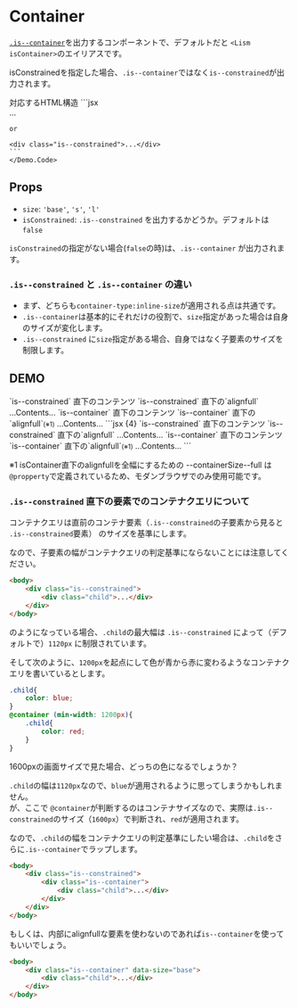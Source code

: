 
# Container

[`.is--container`](/docs/design-system/contents-layout)を出力するコンポーネントで、デフォルトだと `<Lism isContainer>`のエイリアスです。

isConstrainedを指定した場合、`.is--container`ではなく`is--constrained`が出力されます。

<Demo>
	<Demo.Title>対応するHTML構造</Demo.Title>
	<Demo.Code>
	```jsx
	<div class="is--container">...</div>

	or

	<div class="is--constrained">...</div>
	```
	</Demo.Code>
</Demo>


## Props

- `size`: `'base'`, `'s'`, `'l'`
- `isConstrained`: `.is--constrained` を出力するかどうか。デフォルトは `false`

`isConstrained`の指定がない場合(`false`の時)は、`.is--container` が出力されます。  



### `.is--constrained` と `.is--container` の違い

- まず、どちらも`container-type:inline-size`が適用される点は共通です。
- `.is--container`は基本的にそれだけの役割で、`size`指定があった場合は自身のサイズが変化します。
- `.is--constrained` に`size`指定がある場合、自身ではなく子要素のサイズを制限します。


## DEMO

<Demo>
<Demo.Preview className='scaleArea:1.5' p={15}>
	<Container
		isFlow
		size='30rem'
		isConstrained
		bd={{ c: 'blue', w: '4px' }}
	>
		<Box>
			`is--constrained` 直下のコンテンツ
		</Box>
		<Box alignfull p='box:s' bgc='b300'>
			`is--constrained` 直下の`alignfull`
		</Box>
		<Box>...Contents...</Box>
	</Container>
	<Container
		isFlow
		size='30rem'
		bd={{ c: 'red', w: '4px' }}
	>
		<Box>
			`is--container` 直下のコンテンツ
		</Box>
		<Box alignfull p='box:s' bgc='b300'>
			`is--container` 直下の`alignfull`<small>(※1)</small>
		</Box>
		<Box>...Contents...</Box>
	</Container>
</Demo.Preview>
<Demo.Code>
	```jsx {4}
	<Container
		isFlow
		size='30rem'
		isConstrained
		bd={{ c: 'blue', w: '4px' }}
	>
		<Box>
			`is--constrained` 直下のコンテンツ
		</Box>
		<Box alignfull p='box:s' bgc='b300'>
			`is--constrained` 直下の`alignfull`
		</Box>
		<Box>...Contents...</Box>
	</Container>
	<Container
		isFlow
		size='30rem'
		bd={{ c: 'red', w: '4px' }}
	>
		<Box>
			`is--container` 直下のコンテンツ
		</Box>
		<Box alignfull p='box:s' bgc='b300'>
			`is--container` 直下の`alignfull`<small>(※1)</small>
		</Box>
		<Box>...Contents...</Box>
	</Container>
	```
</Demo.Code>
</Demo>

※1 isContainer直下のalignfullを全幅にするための --containerSize--full は`@propperty`で定義されているため、モダンブラウザでのみ使用可能です。

### `.is--constrained` 直下の要素でのコンテナクエリについて

コンテナクエリは直前のコンテナ要素（`.is--constrained`の子要素から見ると `.is--constrained`要素） のサイズを基準にします。

なので、子要素の幅がコンテナクエリの判定基準にならないことには注意してください。

```html
<body>
	<div class="is--constrained">
		<div class="child">...</div>
	</div>
</body>
```

のようになっている場合、`.child`の最大幅は `.is--constrained` によって（デフォルトで）`1120px` に制限されています。

そして次のように、`1200px`を起点にして色が青から赤に変わるようなコンテナクエリを書いているとします。

```css
.child{
	color: blue;
}
@container (min-width: 1200px){
	.child{
		color: red;
	}
}
```

1600pxの画面サイズで見た場合、どっちの色になるでしょうか？

`.child`の幅は`1120px`なので、`blue`が適用されるように思ってしまうかもしれません。  
が、ここで `@container`が判断するのはコンテナサイズなので、実際は`.is--constrained`のサイズ（`1600px`）で判断され、`red`が適用されます。

なので、`.child`の幅をコンテナクエリの判定基準にしたい場合は、`.child`をさらに`.is--container`でラップします。

```html
<body>
	<div class="is--constrained">
		<div class="is--container">
			<div class="child">...</div>
		</div>
	</div>
</body>
```


もしくは、内部にalignfullな要素を使わないのであれば`is--container`を使ってもいいでしょう。

```html
<body>
	<div class="is--container" data-size="base">
		<div class="child">...</div>
	</div>
</body>
```

